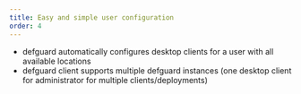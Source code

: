 ```yaml
---
title: Easy and simple user configuration
order: 4
---
```


- defguard automatically configures desktop clients for a user with all available locations
- defguard client supports multiple defguard instances (one desktop client for administrator for multiple clients/deployments)

